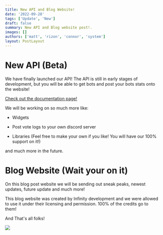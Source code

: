```yaml
---
title: New API and Blog Website!
date: '2022-09-28'
tags: ['Update', 'New']
draft: false
summary: New API and Blog website post!.
images: []
authors: ['matt', 'rizon', 'connor', 'system']
layout: PostLayout
---
```


# New API (Beta)

We have finally launched our API! The API is still in early stages of development, but you will be able to get bots and post your bots stats onto the website! 

[Check out the documentation page!](https://docs.vipercord.com/methods/bots)

We will be working on so much more like:

- Widgets

- Post vote logs to your own discord server

- Libraries (Feel free to make your own if you like! You will have our 100% support on it!)

and much more in the future.


# Blog Website (Wait your on it)

On this blog post website we will be sending out sneak peaks, newest updates, future update and much more!

This blog website was created by Infinity development and we were allowed to use it under their licensing and permission. 100% of the credits go to them!


And That's all folks! 

![](https://media3.giphy.com/media/xUPOqo6E1XvWXwlCyQ/giphy.gif?cid=ecf05e47ig9edtqsd0gisc7vo7j6urqo26jnzij0y6ik04uo&rid=giphy.gif&ct=g)
